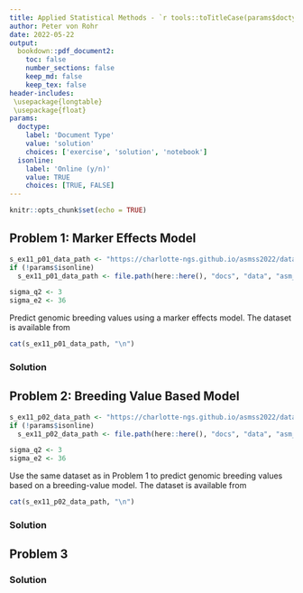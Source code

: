 ```yaml
---
title: Applied Statistical Methods - `r tools::toTitleCase(params$doctype)` 11
author: Peter von Rohr
date: 2022-05-22
output:
  bookdown::pdf_document2:
    toc: false
    number_sections: false
    keep_md: false
    keep_tex: false
header-includes:
 \usepackage{longtable}
 \usepackage{float}
params:
  doctype:
    label: 'Document Type'
    value: 'solution'
    choices: ['exercise', 'solution', 'notebook']
  isonline:
    label: 'Online (y/n)'
    value: TRUE
    choices: [TRUE, FALSE]
---
```



```r
knitr::opts_chunk$set(echo = TRUE)
```


## Problem 1: Marker Effects Model
```r
s_ex11_p01_data_path <- "https://charlotte-ngs.github.io/asmss2022/data/asm_geno_sim_data.csv"
if (!params$isonline)
  s_ex11_p01_data_path <- file.path(here::here(), "docs", "data", "asm_geno_sim_data.csv")

sigma_q2 <- 3
sigma_e2 <- 36
```

Predict genomic breeding values using a marker effects model. The dataset is available from

```r
cat(s_ex11_p01_data_path, "\n")
```


<!-- your-solution-start
### Your Solution

---  your-solution-end -->


<!-- master-solution-start -->

### Solution

<!-- master-solution-end -->


## Problem 2: Breeding Value Based Model
```r
s_ex11_p02_data_path <- "https://charlotte-ngs.github.io/asmss2022/data/asm_geno_sim_data.csv"
if (!params$isonline)
  s_ex11_p02_data_path <- file.path(here::here(), "docs", "data", "asm_geno_sim_data.csv")

sigma_q2 <- 3
sigma_e2 <- 36
```

Use the same dataset as in Problem 1 to predict genomic breeding values based on a breeding-value model. The dataset is available from

```r
cat(s_ex11_p02_data_path, "\n")
```

<!-- your-solution-start
### Your Solution

---  your-solution-end -->


<!-- master-solution-start -->

### Solution

<!-- master-solution-end -->


## Problem 3

<!-- your-solution-start
### Your Solution

---  your-solution-end -->


<!-- master-solution-start -->

### Solution

<!-- master-solution-end -->
 
